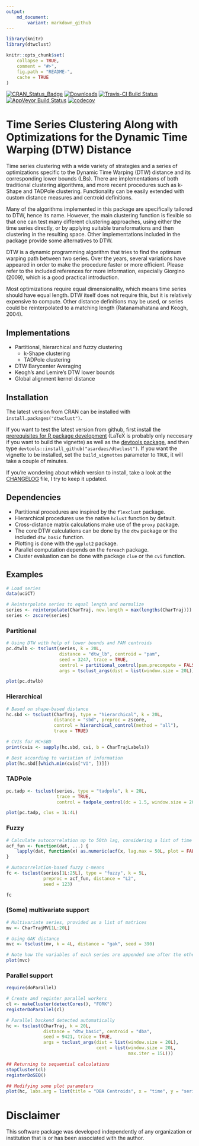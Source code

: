 ```yaml
---
output:
    md_document:
        variant: markdown_github
---
```


<!-- README.md is generated from README.Rmd. Please edit that file -->

```r
library(knitr)
library(dtwclust)

knitr::opts_chunk$set(
    collapse = TRUE,
    comment = "#>",
    fig.path = "README-",
    cache = TRUE
)
```

[![CRAN_Status_Badge](http://www.r-pkg.org/badges/version/dtwclust)](https://cran.r-project.org/package=dtwclust)
[![Downloads](http://cranlogs.r-pkg.org/badges/dtwclust)](http://cranlogs.r-pkg.org/badges/dtwclust)
[![Travis-CI Build Status](https://travis-ci.org/asardaes/dtwclust.svg?branch=master)](https://travis-ci.org/asardaes/dtwclust)
[![AppVeyor Build Status](https://ci.appveyor.com/api/projects/status/github/asardaes/dtwclust?branch=master&svg=true)](https://ci.appveyor.com/project/asardaes/dtwclust)
[![codecov](https://codecov.io/gh/asardaes/dtwclust/branch/master/graph/badge.svg)](https://codecov.io/gh/asardaes/dtwclust)

# Time Series Clustering Along with Optimizations for the Dynamic Time Warping (DTW) Distance

Time series clustering with a wide variety of strategies and a series of optimizations specific to the Dynamic Time Warping (DTW) distance and its corresponding lower bounds (LBs). There are implementations of both traditional clustering algorithms, and more recent procedures such as k-Shape and TADPole clustering. Functionality can be easily extended with custom distance measures and centroid definitions.

Many of the algorithms implemented in this package are specifically tailored to DTW, hence its name. However, the main clustering function is flexible so that one can test many different clustering approaches, using either the time series directly, or by applying suitable transformations and then clustering in the resulting space. Other implementations included in the package provide some alternatives to DTW.

DTW is a dynamic programming algorithm that tries to find the optimum warping path between two series. Over the years, several variations have appeared in order to make the procedure faster or more efficient. Please refer to the included references for more information, especially Giorgino
(2009), which is a good practical introduction.

Most optimizations require equal dimensionality, which means time series should have equal length. DTW itself does not require this, but it is relatively expensive to compute. Other distance definitions may be used, or series could be reinterpolated to a matching length (Ratanamahatana and Keogh, 2004).

## Implementations

* Partitional, hierarchical and fuzzy clustering
    + k-Shape clustering
    + TADPole clustering
* DTW Barycenter Averaging
* Keogh's and Lemire's DTW lower bounds
* Global alignment kernel distance

## Installation

The latest version from CRAN can be installed with `install.packages("dtwclust")`.

If you want to test the latest version from github, first install the [prerequisites for R package development](https://support.rstudio.com/hc/en-us/articles/200486498-Package-Development-Prerequisites) (LaTeX is probably only neccesary if you want to build the vignette) as well as the [devtools package](https://cran.r-project.org/package=devtools), and then type `devtools::install_github("asardaes/dtwclust")`. If you want the vignette to be installed, set the `build_vignettes` parameter to `TRUE`, it will take a couple of minutes.

If you're wondering about which version to install, take a look at the [CHANGELOG](CHANGELOG.md) file, I try to keep it updated.

## Dependencies

* Partitional procedures are inspired by the `flexclust` package.
* Hierarchical procedures use the native `hclust` function by default.
* Cross-distance matrix calculations make use of the `proxy` package.
* The core DTW calculations can be done by the `dtw` package or the included `dtw_basic` function.
* Plotting is done with the `ggplot2` package.
* Parallel computation depends on the `foreach` package.
* Cluster evaluation can be done with package `clue` or the `cvi` function.

## Examples

```r
# Load series
data(uciCT)

# Reinterpolate series to equal length and normalize
series <- reinterpolate(CharTraj, new.length = max(lengths(CharTraj)))
series <- zscore(series)
```

### Partitional

```r
# Using DTW with help of lower bounds and PAM centroids
pc.dtwlb <- tsclust(series, k = 20L, 
                    distance = "dtw_lb", centroid = "pam", 
                    seed = 3247, trace = TRUE,
                    control = partitional_control(pam.precompute = FALSE),
                    args = tsclust_args(dist = list(window.size = 20L)))

plot(pc.dtwlb)
```

### Hierarchical

```r
# Based on shape-based distance
hc.sbd <- tsclust(CharTraj, type = "hierarchical", k = 20L, 
                  distance = "sbd", preproc = zscore,
                  control = hierarchical_control(method = "all"),
                  trace = TRUE)

# CVIs for HC+SBD
print(cvis <- sapply(hc.sbd, cvi, b = CharTrajLabels))

# Best according to variation of information
plot(hc.sbd[[which.min(cvis["VI", ])]])
```

### TADPole

```r
pc.tadp <- tsclust(series, type = "tadpole", k = 20L,
                   trace = TRUE,
                   control = tadpole_control(dc = 1.5, window.size = 20L))

plot(pc.tadp, clus = 1L:4L)
```

### Fuzzy

```r
# Calculate autocorrelation up to 50th lag, considering a list of time series as input
acf_fun <- function(dat, ...) {
    lapply(dat, function(x) as.numeric(acf(x, lag.max = 50L, plot = FALSE)$acf))
}

# Autocorrelation-based fuzzy c-means
fc <- tsclust(series[1L:25L], type = "fuzzy", k = 5L,
              preproc = acf_fun, distance = "L2",
              seed = 123)

fc
```

### (Some) multivariate support

```r
# Multivariate series, provided as a list of matrices
mv <- CharTrajMV[1L:20L]

# Using GAK distance
mvc <- tsclust(mv, k = 4L, distance = "gak", seed = 390)

# Note how the variables of each series are appended one after the other in the plot
plot(mvc)
```

### Parallel support

```r
require(doParallel)

# Create and register parallel workers
cl <- makeCluster(detectCores(), "FORK")
registerDoParallel(cl)

# Parallel backend detected automatically
hc <- tsclust(CharTraj, k = 20L,
              distance = "dtw_basic", centroid = "dba",
              seed = 9421, trace = TRUE,
              args = tsclust_args(dist = list(window.size = 20L),
                                  cent = list(window.size = 20L,
                                              max.iter = 15L)))

## Returning to sequential calculations
stopCluster(cl)
registerDoSEQ()

## Modifying some plot parameters
plot(hc, labs.arg = list(title = "DBA Centroids", x = "time", y = "series"))
```

# Disclaimer

This software package was developed independently of any organization or institution that is or has been associated with the author.
